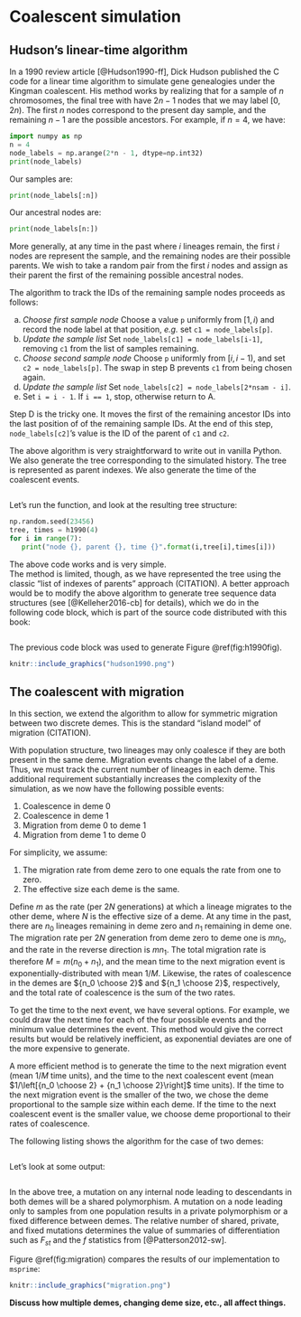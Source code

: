 # Coalescent simulation

## Hudson's linear-time algorithm

In a 1990 review article [@Hudson1990-ff], Dick Hudson published the C
code for a linear time algorithm to simulate gene genealogies under the Kingman 
coalescent. His method works by realizing that for a sample of $n$ chromosomes,
the final tree with have $2n - 1$ nodes that we may label $[0, 2n)$. 
The first $n$ nodes correspond to the present day sample, and the remaining
$n-1$ are the possible ancestors.  For example, if $n = 4$, we have:

```python
import numpy as np
n = 4
node_labels = np.arange(2*n - 1, dtype=np.int32)
print(node_labels)
```

Our samples are:

```python
print(node_labels[:n])
```

Our ancestral nodes are:

```python
print(node_labels[n:])
```

More generally, at any time in the past where $i$ lineages remain,
the first $i$ nodes are represent the sample, and the remaining nodes
are their possible parents. We wish to take a random pair from the first $i$
nodes and assign as their parent the first of the remaining possible ancestral nodes.

The algorithm to track the IDs of the remaining sample nodes proceeds as follows:

a. *Choose first sample node* Choose a value `p` uniformly from $[1, i)$ and record the node label at that position, *e.g.* set `c1 = node_labels[p]`.
b. *Update the sample list* Set `node_labels[c1] = node_labels[i-1]`, removing `c1` from the list of samples remaining.
c. *Choose second sample node* Choose `p` uniformly from $[i, i-1)$, and set `c2 = node_labels[p]`. The swap in step B prevents `c1` from being chosen again.
d. *Update the sample list* Set `node_labels[c2] = node_labels[2*nsam - i]`. 
e. Set `i = i - 1`.  If `i == 1`, stop, otherwise return to A.

Step D is the tricky one.  It moves the first of the remaining ancestor IDs into the last position of
of the remaining sample IDs. At the end of this step, `node_labels[c2]`'s value is the ID of the
parent of `c1` and `c2`.

The above algorithm is very straightforward to write out in vanilla
Python.  We also generate the tree corresponding to the simulated history.
The tree is represented as parent indexes. We also generate the time of 
the coalescent events.

```python
```

Let's run the function, and look at the resulting tree structure:

```python
np.random.seed(23456)
tree, times = h1990(4)
for i in range(7):
   print("node {}, parent {}, time {}".format(i,tree[i],times[i]))
```

The above code works and is very simple.  
The method is limited, though, as we have represented the tree using the classic
"list of indexes of parents" approach (CITATION).  A better approach would
be to modify the above algorithm to generate tree sequence data structures 
(see [@Kelleher2016-cb] for details), which we do in the following code block,
which is part of the source code distributed with this book:

```python
```

The previous code block was used to generate Figure \@ref(fig:h1990fig).

```r
knitr::include_graphics("hudson1990.png")
```

## The coalescent with migration   

In this section, we extend the algorithm to allow for symmetric migration between two discrete demes.  This is the
standard "island model" of migration (CITATION). 

With population structure, two lineages may only coalesce if they are both present in the same deme.  Migration events
change the label of a deme.  Thus, we must track the current number of lineages in each deme.  This additional
requirement substantially increases the complexity of the simulation, as we now have the following possible events:

1. Coalescence in deme 0
2. Coalescence in deme 1
3. Migration from deme 0 to deme 1
4. Migration from deme 1 to deme 0

For simplicity, we assume:

1. The migration rate from deme zero to one equals the rate from one to zero.
2. The effective size each deme is the same.

Define $m$ as the rate (per $2N$ generations) at which a lineage migrates to the other deme, where $N$ is the effective size of a deme. 
At any time in the past, there are $n_0$ lineages remaining in deme zero and $n_1$ remaining in deme one.
The migration rate per $2N$ generation from deme zero to deme one is $mn_0$, and the rate in the reverse
direction is $mn_1$.  The total migration rate is therefore $M=m(n_0+n_1)$, and the mean time to the next migration event is
exponentially-distributed with mean $1/M$.  Likewise, the rates of coalescence in the demes are
${n_0 \choose 2}$ and ${n_1 \choose 2}$, respectively, and the total rate of coalescence is the sum of the
two rates.

To get the time to the next event, we have several options. For example, we could draw the next time for each of the four possible events
and the minimum value determines the event.  This method would give the correct results but would be relatively
inefficient, as exponential deviates are one of the more expensive to generate.

A more efficient method is to generate the time to the next migration event (mean $1/M$ time units), and the time
to the next coalescent event (mean $1/\left[{n_0 \choose 2} + {n_1 \choose 2}\right]$ time units).  If the time to the next
migration event is the smaller of the two, we chose the deme proportional to the sample size within each deme.  If the
time to the next coalescent event is the smaller value, we choose deme proportional to their rates of coalescence.

The following listing shows the algorithm for the case of two demes:

```python
```

Let's look at some output:

```python
```

In the above tree, a mutation on any internal node leading to descendants in both demes will be a shared polymorphism.
A mutation on a node leading only to samples from one population results in a private polymorphism or a fixed difference 
between demes.  The relative number of shared, private, and fixed mutations determines the value of summaries of
differentiation such as $F_{st}$ and the $f$ statistics from [@Patterson2012-sw].

Figure \@ref(fig:migration) compares the results of our implementation to `msprime`:

```r
knitr::include_graphics("migration.png")
```

**Discuss how multiple demes, changing deme size, etc., all affect things.**
